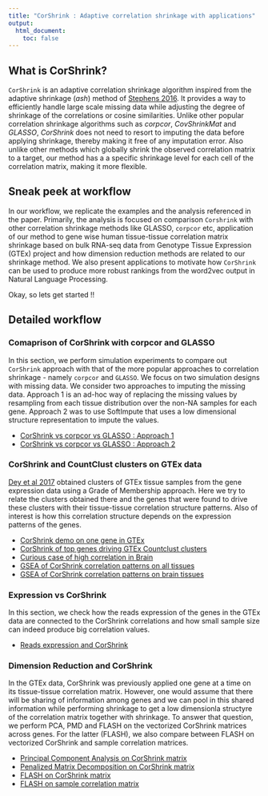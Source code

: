 ```yaml
---
title: "CorShrink : Adaptive correlation shrinkage with applications"
output:
  html_document:
    toc: false
---
```



## What is CorShrink? 

`CorShrink` is an adaptive correlation shrinkage algorithm inspired from the adaptive 
shrinkage (*ash*) method of [Stephens 2016](https://academic.oup.com/biostatistics/article/18/2/275/2557030/False-discovery-rates-a-new-deal). It provides a way to efficiently handle large scale missing data while adjusting the degree of shrinkage of the correlations or cosine similarities. Unlike other popular correlation shrinkage algorithms such as *corpcor*, *CovShrinkMat* and *GLASSO*, *CorShrink* does not need to resort to imputing the data before applying shrinkage, thereby making it free of any imputation error. Also unlike other methods which globally shrink the observed correlation matrix to a target, our method has a a specific shrinkage level for each cell of the correlation matrix, making it more flexible. 

## Sneak peek at workflow

In our workflow, we replicate the examples and the analysis referenced in the paper. Primarily, the analysis is focused on comparison `Corshrink` with other correlation shrinkage methods like GLASSO, `corpcor` etc, application of our method to gene wise human tissue-tissue correlation matrix shrinkage based on bulk RNA-seq data from Genotype Tissue Expression (GTEx) project and how dimension reduction methods are related to our shrinkage method. We also present applications to motivate how `CorShrink` can be used to produce more robust rankings from the word2vec output in Natural Language Processing. 

Okay, so lets get started !!


## Detailed workflow 

### Comaprison of CorShrink with corpcor and GLASSO

In this section, we perform simulation experiments to compare out `CorShrink` approach with that
of the more popular approaches to correlation shrinkage - namely `corpcor` and `GLASSO`. We focus on two simulation designs with missing data. We consider two approaches to imputing the missing data. Approach 1 is an ad-hoc way of replacing the missing values by resampling from each tissue distribution over the non-NA samples for each gene. Approach 2 was to use SoftImpute that uses 
a low dimensional structure representation to impute the values.

- [CorShrink vs corpcor vs GLASSO : Approach 1](corshrink_corpcor_glasso.html)
- [CorShrink vs corpcor vs GLASSO : Approach 2](CorShrink_softimpute.html)

### CorShrink and CountClust clusters on GTEx data

[Dey et al 2017](http://journals.plos.org/plosgenetics/article?id=10.1371/journal.pgen.1006599)
obtained clusters of GTEx tissue samples from the gene expression data using a Grade of Membership approach. Here we try to relate the clusters obtained there and the genes that were found to drive these clusters with their tissue-tissue correlation structure patterns. Also of 
interest is how this correlation structure depends on the expression patterns of the genes.

- [CorShrink demo on one gene in GTEx](one_gene_correlation.html)
- [CorShrink of top genes driving GTEx Countclust clusters](gtex_corshrink.html)
- [Curious case of high correlation in Brain](corshrink_brain_func.html)
- [GSEA of CorShrink correlation patterns on all tissues ](gsea_corshrink_corpcor.html)
- [GSEA of CorShrink correlation patterns on brain tissues ](gsea_corshrink_corpcor_2.html)


### Expression vs CorShrink

In this section, we check how the reads expression of the genes in the GTEx data are connected to the CorShrink correlations and how small sample size can indeed produce big correlation values.

- [Reads expression and CorShrink](reads_expression_CorShrink.html)


### Dimension Reduction and CorShrink

In the GTEx data, CorShrink was previously applied one gene at a time on its tissue-tissue correlation matrix. However, one would assume that there will be sharing of information among genes and we can pool in this shared information while performing shrinkage to get a low dimensionla structyre of the correlation matrix together with shrinkage. To answer that question, we perform PCA, PMD and FLASH on the vectorized CorShrink matrices across genes. For the latter (FLASH), we also compare between FLASH on vectorized CorShrink and sample correlation matrices.

- [Principal Component Analysis on CorShrink matrix](corshrink_pca.html)
- [Penalized Matrix Decomposition on CorShrink matrix](corshrink_pmd.html)
- [FLASH on CorShrink matrix](corshrink_flash.html)
- [FLASH on sample correlation matrix](cor_flash.html)




